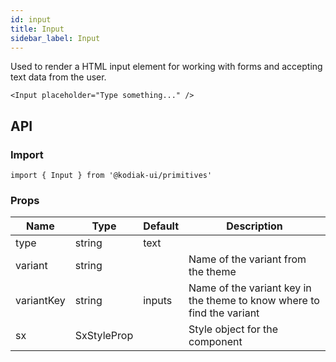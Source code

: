 ```yaml
---
id: input
title: Input
sidebar_label: Input
---
```


Used to render a HTML input element for working with forms and accepting text data from the user.

```tsx
<Input placeholder="Type something..." />
```

## API

### Import

```tsx
import { Input } from '@kodiak-ui/primitives'
```

### Props

| Name       | Type        | Default | Description                                                            |
| ---------- | ----------- | ------- | ---------------------------------------------------------------------- |
| type       | string      | text    |                                                                        |
| variant    | string      |         | Name of the variant from the theme                                     |
| variantKey | string      | inputs  | Name of the variant key in the theme to know where to find the variant |
| sx         | SxStyleProp |         | Style object for the component                                         |
